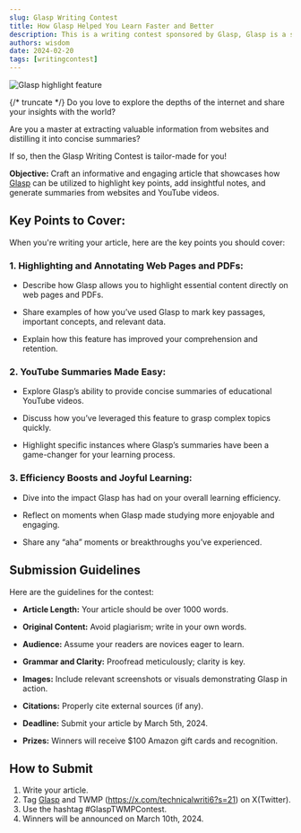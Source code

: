 ```yaml
---
slug: Glasp Writing Contest
title: How Glasp Helped You Learn Faster and Better
description: This is a writing contest sponsored by Glasp, Glasp is a social web highlighter that people can use to highlight and organize quotes and ideas from the web without switching back and forth between screens
authors: wisdom
date: 2024-02-20
tags: [writingcontest]
---
```


![Glasp highlight feature](../blog/img/glasp-highlight-feature.jpeg)

{/* truncate */}
Do you love to explore the depths of the internet and share your insights with the world?

Are you a master at extracting valuable information from websites and distilling it into concise summaries?

If so, then the Glasp Writing Contest is tailor-made for you!

**Objective:** Craft an informative and engaging article that showcases how [Glasp](https://glasp.co/) can be utilized to highlight key points, add insightful notes, and generate summaries from websites and YouTube videos.

## Key Points to Cover:

When you're writing your article, here are the key points you should cover:

### 1. Highlighting and Annotating Web Pages and PDFs:

- Describe how Glasp allows you to highlight essential content directly on web pages and PDFs.

- Share examples of how you’ve used Glasp to mark key passages, important concepts, and relevant data.

- Explain how this feature has improved your comprehension and retention.

### 2. YouTube Summaries Made Easy:

- Explore Glasp’s ability to provide concise summaries of educational YouTube videos.

- Discuss how you’ve leveraged this feature to grasp complex topics quickly.

- Highlight specific instances where Glasp’s summaries have been a game-changer for your learning process.

### 3. Efficiency Boosts and Joyful Learning:

- Dive into the impact Glasp has had on your overall learning efficiency.

- Reflect on moments when Glasp made studying more enjoyable and engaging.

- Share any “aha” moments or breakthroughs you’ve experienced.

## Submission Guidelines
Here are the guidelines for the contest:
- **Article Length:** Your article should be over 1000 words.

- **Original Content:** Avoid plagiarism; write in your own words.
- **Audience:** Assume your readers are novices eager to learn.
- **Grammar and Clarity:** Proofread meticulously; clarity is key.
- **Images:** Include relevant screenshots or visuals demonstrating Glasp in action.
- **Citations:** Properly cite external sources (if any).
- **Deadline:** Submit your article by March 5th, 2024.
- **Prizes:** Winners will receive $100 Amazon gift cards and recognition.

## How to Submit

1. Write your article.
2. Tag [Glasp](https://x.com/_glasp?s=21) and TWMP (https://x.com/technicalwriti6?s=21) on X(Twitter).
3. Use the hashtag #GlaspTWMPContest.
4. Winners will be announced on March 10th, 2024.


